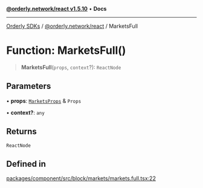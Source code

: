 [**@orderly.network/react v1.5.10**](/sdks/tech-doc/@orderly.network/react/README) • **Docs**

***

[Orderly SDKs](/sdks/tech-doc/packages) / [@orderly.network/react](/sdks/tech-doc/@orderly.network/react/README) / MarketsFull

# Function: MarketsFull()

> **MarketsFull**(`props`, `context`?): `ReactNode`

## Parameters

• **props**: [`MarketsProps`](/sdks/tech-doc/@orderly.network/react/interfaces/MarketsProps) & `Props`

• **context?**: `any`

## Returns

`ReactNode`

## Defined in

[packages/component/src/block/markets/markets.full.tsx:22](https://github.com/OrderlyNetwork/js-sdk/blob/554ae704783e3b83c40bb234a899e8f02987d9b6/packages/component/src/block/markets/markets.full.tsx#L22)
